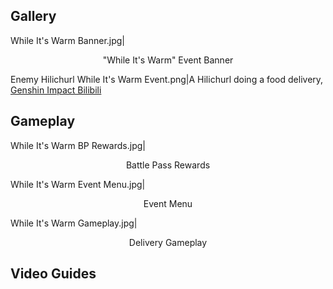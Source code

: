 {{EventTabs}}
==Gallery==
<gallery>
While It's Warm Banner.jpg|<center>"While It's Warm" Event Banner</center>
Enemy Hilichurl While It's Warm Event.png|A Hilichurl doing a food delivery, [https://t.bilibili.com/100755050?type=2 Genshin Impact Bilibili]
</gallery>

==Gameplay==
<gallery>
While It's Warm BP Rewards.jpg|<center>Battle Pass Rewards</center>
While It's Warm Event Menu.jpg|<center>Event Menu</center>
While It's Warm Gameplay.jpg|<center>Delivery Gameplay</center>
</gallery>

==Video Guides==
{{EVT
|video1   = https://youtu.be/BcZD_FSoCsE
|caption1 = Day 1

|video2   = https://youtu.be/KNDyU63IyY8
|caption2 = Day 2

|video3   = https://youtu.be/1mlZc1muvGc
|caption3 = Day 3

|video4   = https://youtu.be/fhbvadwTuTw
|caption4 = Day 4

|video5   = https://youtu.be/XxjNoKhOm9o
|caption5 = Day 5

|video6   = https://youtu.be/Tsicu_CYYVA
|caption6 = Day 6

|video7   = https://youtu.be/FYHqYdSWxqU
|caption7 = Day 7
}}